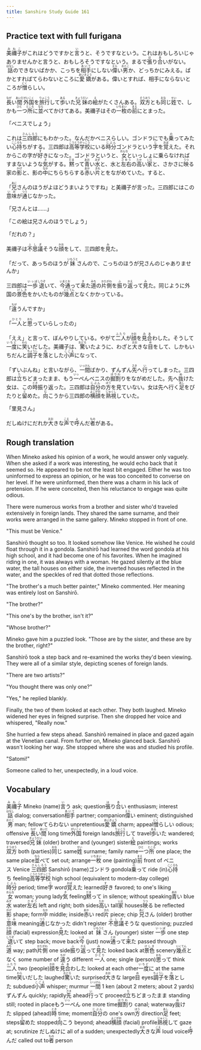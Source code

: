 ```yaml
---
title: Sanshiro Study Guide 161
---
```


## Practice text with full furigana

<p>
<ruby><rb>美禰子</rb><rt>みねこ</rt></ruby>がこれはどうですかと<ruby><rb>言</rb><rt>い</rt></ruby>うと、そうですなという。これはおもしろいじゃありませんかと言うと、おもしろそうですなという。まるで<ruby><rb>張</rb><rt>は</rt></ruby>り<ruby><rb>合</rb><rt>あ</rt></ruby>いがない。<ruby><rb>話</rb><rt>はなし</rt></ruby>のできないばかか、こっちを<ruby><rb>相手</rb><rt>あいて</rt></ruby>にしない<ruby><rb>偉</rb><rt>えら</rt></ruby>い<ruby><rb>男</rb><rt>おとこ</rt></ruby>か、どっちかにみえる。ばかとすればてらわないところに<ruby><rb>愛嬌</rb><rt>あいきょう</rt></ruby>がある。偉いとすれば、相手にならないところが<ruby><rb>憎</rb><rt>にく</rt></ruby>らしい。
</p>

<p>
<ruby><rb>長</rb><rt>なが</rt></ruby>い<ruby><rb>間</rb><rt>あいだ</rt></ruby><ruby><rb>外国</rb><rt>がいこく</rt></ruby>を<ruby><rb>旅行</rb><rt>りょこう</rt></ruby>して<ruby><rb>歩</rb><rt>ある</rt></ruby>いた<ruby><rb>兄妹</rb><rt>きょうだい</rt></ruby>の<ruby><rb>絵</rb><rt>え</rt></ruby>がたくさんある。<ruby><rb>双方</rb><rt>そうほう</rt></ruby>とも<ruby><rb>同</rb><rt>おな</rt></ruby>じ<ruby><rb>姓</rb><rt>せい</rt></ruby>で、しかも<ruby><rb>一</rb><rt>ひと</rt></ruby>つ<ruby><rb>所</rb><rt>ところ</rt></ruby>に<ruby><rb>並</rb><rt>なら</rt></ruby>べてかけてある。美禰子はその<ruby><rb>一枚</rb><rt>いちまい</rt></ruby>の<ruby><rb>前</rb><rt>まえ</rt></ruby>にとまった。
</p>

<p>
「ベニスでしょう」
</p>

<p>
これは<ruby><rb>三四郎</rb><rt>さんしろう</rt></ruby>にもわかった。なんだかベニスらしい。ゴンドラにでも<ruby><rb>乗</rb><rt>の</rt></ruby>ってみたい<ruby><rb>心持</rb><rt>こころも</rt></ruby>ちがする。三四郎は<ruby><rb>高等学校</rb><rt>こうとうがっこう</rt></ruby>にいる<ruby><rb>時分</rb><rt>じぶん</rt></ruby>ゴンドラという<ruby><rb>字</rb><rt>じ</rt></ruby>を<ruby><rb>覚</rb><rt>おぼ</rt></ruby>えた。それからこの字が<ruby><rb>好</rb><rt>す</rt></ruby>きになった。ゴンドラというと、<ruby><rb>女</rb><rt>おんな</rt></ruby>といっしょに乗らなければすまないような<ruby><rb>気</rb><rt>き</rt></ruby>がする。<ruby><rb>黙</rb><rt>だま</rt></ruby>って<ruby><rb>青</rb><rt>あお</rt></ruby>い<ruby><rb>水</rb><rt>みず</rt></ruby>と、水と<ruby><rb>左右</rb><rt>さゆう</rt></ruby>の<ruby><rb>高</rb><rt>たか</rt></ruby>い<ruby><rb>家</rb><rt>いえ</rt></ruby>と、さかさに<ruby><rb>映</rb><rt>うつ</rt></ruby>る家の<ruby><rb>影</rb><rt>かげ</rt></ruby>と、影の<ruby><rb>中</rb><rt>なか</rt></ruby>にちらちらする<ruby><rb>赤</rb><rt>あか</rt></ruby>い<ruby><rb>片</rb><rt>きれ</rt></ruby>とをながめていた。すると、
</p>

<p>
「<ruby><rb>兄</rb><rt>あに</rt></ruby>さんのほうがよほどうまいようですね」と美禰子が言った。三四郎にはこの<ruby><rb>意味</rb><rt>いみ</rt></ruby>が<ruby><rb>通</rb><rt>つう</rt></ruby>じなかった。
</p>

<p>「兄さんとは……」</p>
<p>「この絵は兄さんのほうでしょう」</p>
<p>「だれの？」</p>
<p>
美禰子は<ruby><rb>不思議</rb><rt>ふしぎ</rt></ruby>そうな<ruby><rb>顔</rb><rt>かお</rt></ruby>をして、三四郎を<ruby><rb>見</rb><rt>み</rt></ruby>た。
</p>

<p>
「だって、あっちのほうが<ruby><rb>妹</rb><rt>いもうと</rt></ruby>さんので、こっちのほうが兄さんのじゃありませんか」
</p>

<p>
三四郎は<ruby><rb>一歩</rb><rt>いっぽ</rt></ruby><ruby><rb>退</rb><rt>しりぞ</rt></ruby>いて、<ruby><rb>今</rb><rt>いま</rt></ruby><ruby><rb>通</rb><rt>とお</rt></ruby>って<ruby><rb>来</rb><rt>き</rt></ruby>た<ruby><rb>道</rb><rt>みち</rt></ruby>の<ruby><rb>片側</rb><rt>かたがわ</rt></ruby>を<ruby><rb>振</rb><rt>ふ</rt></ruby>り<ruby><rb>返</rb><rt>かえ</rt></ruby>って<ruby><rb>見</rb><rt>み</rt></ruby>た。同じように外国の<ruby><rb>景色</rb><rt>けしき</rt></ruby>をかいたものが<ruby><rb>幾点</rb><rt>いくてん</rt></ruby>となくかかっている。
</p>

<p>
「<ruby><rb>違</rb><rt>ちが</rt></ruby>うんですか」
</p>

<p>
「<ruby><rb>一人</rb><rt>ひとり</rt></ruby>と<ruby><rb>思</rb><rt>おも</rt></ruby>っていらしったの」
</p>

<p>
「ええ」と言って、ぼんやりしている。やがて<ruby><rb>二人</rb><rt>ふたり</rt></ruby>が<ruby><rb>顔</rb><rt>かお</rt></ruby>を<ruby><rb>見合</rb><rt>みあ</rt></ruby>わした。そうして<ruby><rb>一度</rb><rt>いちど</rt></ruby>に<ruby><rb>笑</rb><rt>わら</rt></ruby>いだした。美禰子は、<ruby><rb>驚</rb><rt>おどろ</rt></ruby>いたように、わざと<ruby><rb>大</rb><rt>おお</rt></ruby>きな<ruby><rb>目</rb><rt>め</rt></ruby>をして、しかもいちだんと<ruby><rb>調子</rb><rt>ちょうし</rt></ruby>を<ruby><rb>落</rb><rt>お</rt></ruby>とした<ruby><rb>小声</rb><rt>こごえ</rt></ruby>になって、
</p>

<p>
「ずいぶんね」と言いながら、<ruby><rb>一間</rb><rt>いっけん</rt></ruby>ばかり、ずんずん<ruby><rb>先</rb><rt>さき</rt></ruby>へ<ruby><rb>行</rb><rt>い</rt></ruby>ってしまった。三四郎は<ruby><rb>立</rb><rt>た</rt></ruby>ちどまったまま、もう<ruby><rb>一</rb><rt>いっ</rt></ruby>ぺんベニスの<ruby><rb>掘割</rb><rt>ほりわ</rt></ruby>りをながめだした。先へ<ruby><rb>抜</rb><rt>ぬ</rt></ruby>けた女は、この<ruby><rb>時</rb><rt>とき</rt></ruby>振り返った。三四郎は<ruby><rb>自分</rb><rt>じぶん</rt></ruby>の<ruby><rb>方</rb><rt>ほう</rt></ruby>を見ていない。女は先へ行く<ruby><rb>足</rb><rt>あし</rt></ruby>をぴたりと<ruby><rb>留</rb><rt>と</rt></ruby>めた。<ruby><rb>向</rb><rt>む</rt></ruby>こうから三四郎の<ruby><rb>横顔</rb><rt>よこがお</rt></ruby>を<ruby><rb>熟視</rb><rt>じゅくし</rt></ruby>していた。
</p>

<p>「里見さん」</p>
<p>
だしぬけにだれか<ruby><rb>大</rb><rt>おお</rt></ruby>きな<ruby><rb>声</rb><rt>こえ</rt></ruby>で<ruby><rb>呼</rb><rt>よ</rt></ruby>んだ<ruby><rb>者</rb><rt>もの</rt></ruby>がある。
</p>


## Rough translation

When Mineko asked his opinion of a work, he would answer only vaguely. When she asked if a work was interesting, he would echo back that it seemed so. He appeared to be not the least bit engaged. Either he was too uninformed to express an opinion, or he was too conceited to converse on her level. If he were uninformed, then there was a charm in his lack of pretension. If he were conceited, then his reluctance to engage was quite odious.

There were numerous works from a brother and sister who'd traveled extensively in foreign lands. They shared the same surname, and their works were arranged in the same gallery.  Mineko stopped in front of one.

"This must be Venice."

Sanshirō thought so too. It looked somehow like Venice. He wished he could float through it in a gondola. Sanshirō had learned the word gondola at his high school, and it had become one of his favorites. When he imagined riding in one, it was always with a woman. He gazed silently at the blue water, the tall houses on either side, the inverted houses reflected in the water, and the speckles of red that dotted those reflections.

"The brother's a much better painter," Mineko commented. Her meaning was entirely lost on Sanshirō.

"The brother?"

"This one's by the brother, isn't it?"

"Whose brother?"

Mineko gave him a puzzled look. "Those are by the sister, and these are by the brother, right?"

Sanshirō took a step back and re-examined the works they'd been viewing. They were all of a similar style, depicting scenes of foreign lands.

"There are two artists?"

"You thought there was only one?"

"Yes," he replied blankly. 

Finally, the two of them looked at each other. They both laughed. Mineko widened her eyes in feigned surprise. Then she dropped her voice and whispered, "Really now."

She hurried a few steps ahead. Sanshirō remained in place and gazed again at the Venetian canal. From further on, Mineko glanced back. Sanshirō wasn't looking her way. She stopped where she was and studied his profile.

"Satomi!"

Someone called to her, unexpectedly, in a loud voice.                     


## Vocabulary

<p>
<span class="vocabstudy"><ruby><rb>美禰子</rb><rt>みねこ</rt></ruby>&nbsp;Mineko (name)</span><span class="vocabstudy"><ruby><rb>言</rb><rt>い</rt></ruby>う&nbsp;ask; question</span><span class="vocabstudy"><ruby><rb>張</rb><rt>は</rt></ruby>り<ruby><rb>合</rb><rt>あ</rt></ruby>い&nbsp;enthusiasm; interest</span><span class="vocabstudy"><ruby><rb>話</rb><rt>はなし</rt></ruby>&nbsp;dialog; conversation</span><span class="vocabstudy"><ruby><rb>相手</rb><rt>あいて</rt></ruby>&nbsp;partner; companion</span><span class="vocabstudy"><ruby><rb>偉</rb><rt>えら</rt></ruby>い&nbsp;eminent; distinguished</span><span class="vocabstudy"><ruby><rb>男</rb><rt>おとこ</rt></ruby>&nbsp;man; fellow</span><span class="vocabstudy">てらわない&nbsp;unpretentious</span><span class="vocabstudy"><ruby><rb>愛嬌</rb><rt>あいきょう</rt></ruby>&nbsp;charm; appeal</span><span class="vocabstudy"><ruby><rb>憎</rb><rt>にく</rt></ruby>らしい&nbsp;odious; offensive</span>
<span class="vocabstudy"><ruby><rb>長</rb><rt>なが</rt></ruby>い<ruby><rb>間</rb><rt>あいだ</rt></ruby>&nbsp;long time</span><span class="vocabstudy"><ruby><rb>外国</rb><rt>がいこく</rt></ruby>&nbsp;foreign lands</span><span class="vocabstudy"><ruby><rb>旅行</rb><rt>りょこう</rt></ruby>して&nbsp;travel</span><span class="vocabstudy"><ruby><rb>歩</rb><rt>ある</rt></ruby>いた&nbsp;wandered; traversed</span><span class="vocabstudy"><ruby><rb>兄妹</rb><rt>きょうだい</rt></ruby>&nbsp;(older) brother and (younger) sister</span><span class="vocabstudy"><ruby><rb>絵</rb><rt>え</rt></ruby>&nbsp;paintings; works</span><span class="vocabstudy"><ruby><rb>双方</rb><rt>そうほう</rt></ruby>&nbsp;both (parties)</span><span class="vocabstudy"><ruby><rb>同</rb><rt>おな</rt></ruby>じ&nbsp;same</span><span class="vocabstudy"><ruby><rb>姓</rb><rt>せい</rt></ruby>&nbsp;surname; family name</span><span class="vocabstudy"><ruby><rb>一</rb><rt>ひと</rt></ruby>つ<ruby><rb>所</rb><rt>ところ</rt></ruby>&nbsp;one place; the same place</span><span class="vocabstudy"><ruby><rb>並</rb><rt>なら</rt></ruby>べて&nbsp;set out; arrange</span><span class="vocabstudy"><ruby><rb>一枚</rb><rt>いちまい</rt></ruby>&nbsp;one (painting)</span><span class="vocabstudy"><ruby><rb>前</rb><rt>まえ</rt></ruby>&nbsp;front of</span>
<span class="vocabstudy">ベニス&nbsp;Venice</span>
<span class="vocabstudy"><ruby><rb>三四郎</rb><rt>さんしろう</rt></ruby>&nbsp;Sanshirō (name)</span><span class="vocabstudy">ゴンドラ&nbsp;gondola</span><span class="vocabstudy"><ruby><rb>乗</rb><rt>の</rt></ruby>って&nbsp;ride (in)</span><span class="vocabstudy"><ruby><rb>心持</rb><rt>こころも</rt></ruby>ち&nbsp;feeling</span><span class="vocabstudy"><ruby><rb>高等学校</rb><rt>こうとうがっこう</rt></ruby>&nbsp;high school (equivalent to modern-day college)</span><span class="vocabstudy"><ruby><rb>時分</rb><rt>じぶん</rt></ruby>&nbsp;period; time</span><span class="vocabstudy"><ruby><rb>字</rb><rt>じ</rt></ruby>&nbsp;word</span><span class="vocabstudy"><ruby><rb>覚</rb><rt>おぼ</rt></ruby>えた&nbsp;learned</span><span class="vocabstudy"><ruby><rb>好</rb><rt>す</rt></ruby>き&nbsp;favored; to one's liking</span><span class="vocabstudy"><ruby><rb>女</rb><rt>おんな</rt></ruby>&nbsp;woman; young lady</span><span class="vocabstudy"><ruby><rb>気</rb><rt>き</rt></ruby>&nbsp;feeling</span><span class="vocabstudy"><ruby><rb>黙</rb><rt>だま</rt></ruby>って&nbsp;in silence; without speaking</span><span class="vocabstudy"><ruby><rb>青</rb><rt>あお</rt></ruby>い&nbsp;blue</span><span class="vocabstudy"><ruby><rb>水</rb><rt>みず</rt></ruby>&nbsp;water</span><span class="vocabstudy"><ruby><rb>左右</rb><rt>さゆう</rt></ruby>&nbsp;left and right; both sides</span><span class="vocabstudy"><ruby><rb>高</rb><rt>たか</rt></ruby>い&nbsp;tall</span><span class="vocabstudy"><ruby><rb>家</rb><rt>いえ</rt></ruby>&nbsp;houses</span><span class="vocabstudy"><ruby><rb>映</rb><rt>うつ</rt></ruby>る&nbsp;be reflected</span><span class="vocabstudy"><ruby><rb>影</rb><rt>かげ</rt></ruby>&nbsp;shape; form</span><span class="vocabstudy"><ruby><rb>中</rb><rt>なか</rt></ruby>&nbsp;middle; inside</span><span class="vocabstudy"><ruby><rb>赤</rb><rt>あか</rt></ruby>い&nbsp;red</span><span class="vocabstudy"><ruby><rb>片</rb><rt>きれ</rt></ruby>&nbsp;piece; chip</span>
<span class="vocabstudy"><ruby><rb>兄</rb><rt>あに</rt></ruby>さん&nbsp;(older) brother</span><span class="vocabstudy"><ruby><rb>意味</rb><rt>いみ</rt></ruby>&nbsp;meaning</span><span class="vocabstudy"><ruby><rb>通</rb><rt>つう</rt></ruby>じなかった&nbsp;didn't register</span>
<span class="vocabstudy"><ruby><rb>不思議</rb><rt>ふしぎ</rt></ruby>そうな&nbsp;questioning; puzzled</span><span class="vocabstudy"><ruby><rb>顔</rb><rt>かお</rt></ruby>&nbsp;(facial) expression</span><span class="vocabstudy"><ruby><rb>見</rb><rt>み</rt></ruby>た&nbsp;looked at</span>
<span class="vocabstudy"><ruby><rb>妹</rb><rt>いもうと</rt></ruby>さん&nbsp;(younger) sister</span>
<span class="vocabstudy"><ruby><rb>一歩</rb><rt>いっぽ</rt></ruby>&nbsp;one step</span><span class="vocabstudy"><ruby><rb>退</rb><rt>しりぞ</rt></ruby>いて&nbsp;step back; move back</span><span class="vocabstudy"><ruby><rb>今</rb><rt>いま</rt></ruby>&nbsp;(just) now</span><span class="vocabstudy"><ruby><rb>通</rb><rt>とお</rt></ruby>って<ruby><rb>来</rb><rt>き</rt></ruby>た&nbsp;passed through</span><span class="vocabstudy"><ruby><rb>道</rb><rt>みち</rt></ruby>&nbsp;way; path</span><span class="vocabstudy"><ruby><rb>片側</rb><rt>かたがわ</rt></ruby>&nbsp;one side</span><span class="vocabstudy"><ruby><rb>振</rb><rt>ふ</rt></ruby>り<ruby><rb>返</rb><rt>かえ</rt></ruby>って<ruby><rb>見</rb><rt>み</rt></ruby>た&nbsp;looked back at</span><span class="vocabstudy"><ruby><rb>景色</rb><rt>けしき</rt></ruby>&nbsp;scenery</span><span class="vocabstudy"><ruby><rb>幾点</rb><rt>いくてん</rt></ruby>となく&nbsp;some number of</span>
<span class="vocabstudy"><ruby><rb>違</rb><rt>ちが</rt></ruby>う&nbsp;different</span>
<span class="vocabstudy"><ruby><rb>一人</rb><rt>ひとり</rt></ruby>&nbsp;one; single (person)</span><span class="vocabstudy"><ruby><rb>思</rb><rt>おも</rt></ruby>って&nbsp;think</span>
<span class="vocabstudy"><ruby><rb>二人</rb><rt>ふたり</rt></ruby>&nbsp;two (people)</span><span class="vocabstudy"><ruby><rb>顔</rb><rt>かお</rt></ruby>を<ruby><rb>見合</rb><rt>みあ</rt></ruby>わした&nbsp;looked at each other</span><span class="vocabstudy"><ruby><rb>一度</rb><rt>いちど</rt></ruby>に&nbsp;at the same time</span><span class="vocabstudy"><ruby><rb>笑</rb><rt>わら</rt></ruby>いだした&nbsp;laughed</span><span class="vocabstudy"><ruby><rb>驚</rb><rt>おどろ</rt></ruby>いた&nbsp;surprised</span><span class="vocabstudy"><ruby><rb>大</rb><rt>おお</rt></ruby>きな&nbsp;large</span><span class="vocabstudy"><ruby><rb>目</rb><rt>め</rt></ruby>&nbsp;eyes</span><span class="vocabstudy"><ruby><rb>調子</rb><rt>ちょうし</rt></ruby>を<ruby><rb>落</rb><rt>お</rt></ruby>とした&nbsp;subdued</span><span class="vocabstudy"><ruby><rb>小声</rb><rt>こごえ</rt></ruby>&nbsp;whisper; murmur</span>
<span class="vocabstudy"><ruby><rb>一間</rb><rt>いっけん</rt></ruby>&nbsp;1 ken (about 2 meters; about 2 yards)</span><span class="vocabstudy">ずんずん&nbsp;quickly; rapidly</span><span class="vocabstudy"><ruby><rb>先</rb><rt>さき</rt></ruby>&nbsp;ahead</span><span class="vocabstudy"><ruby><rb>行</rb><rt>い</rt></ruby>って&nbsp;proceed</span><span class="vocabstudy"><ruby><rb>立</rb><rt>た</rt></ruby>ちどまったまま&nbsp;standing still; rooted in place</span><span class="vocabstudy">もう<ruby><rb>一</rb><rt>いっ</rt></ruby>ぺん&nbsp;one more time</span><span class="vocabstudy"><ruby><rb>掘割</rb><rt>ほりわ</rt></ruby>り&nbsp;canal; waterway</span><span class="vocabstudy"><ruby><rb>抜</rb><rt>ぬ</rt></ruby>けた&nbsp;slipped (ahead)</span><span class="vocabstudy"><ruby><rb>時</rb><rt>とき</rt></ruby>&nbsp;time; moment</span><span class="vocabstudy"><ruby><rb>自分</rb><rt>じぶん</rt></ruby>の&nbsp;one's own</span><span class="vocabstudy"><ruby><rb>方</rb><rt>ほう</rt></ruby>&nbsp;direction</span><span class="vocabstudy"><ruby><rb>足</rb><rt>あし</rt></ruby>&nbsp;feet; steps</span><span class="vocabstudy"><ruby><rb>留</rb><rt>と</rt></ruby>めた&nbsp;stopped</span><span class="vocabstudy"><ruby><rb>向</rb><rt>む</rt></ruby>こう&nbsp;beyond; ahead</span><span class="vocabstudy"><ruby><rb>横顔</rb><rt>よこがお</rt></ruby>&nbsp;(facial) profile</span><span class="vocabstudy"><ruby><rb>熟視</rb><rt>じゅくし</rt></ruby>して&nbsp;gaze at; scrutinize</span>
<span class="vocabstudy">だしぬけに&nbsp;all of a sudden; unexpectedly</span><span class="vocabstudy"><ruby><rb>大</rb><rt>おお</rt></ruby>きな<ruby><rb>声</rb><rt>こえ</rt></ruby>&nbsp;loud voice</span><span class="vocabstudy"><ruby><rb>呼</rb><rt>よ</rt></ruby>んだ&nbsp;called out to</span><span class="vocabstudy"><ruby><rb>者</rb><rt>もの</rt></ruby>&nbsp;person</span>
</p>
